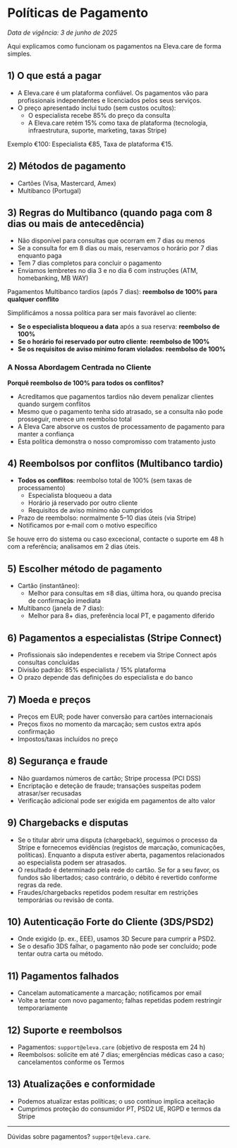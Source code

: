 # Políticas de Pagamento

_Data de vigência: 3 de junho de 2025_

Aqui explicamos como funcionam os pagamentos na Eleva.care de forma simples.

## 1) O que está a pagar

- A Eleva.care é um plataforma confiável. Os pagamentos vão para profissionais independentes e licenciados pelos seus serviços.
- O preço apresentado inclui tudo (sem custos ocultos):
  - O especialista recebe 85% do preço da consulta
  - A Eleva.care retém 15% como taxa de plataforma (tecnologia, infraestrutura, suporte, marketing, taxas Stripe)

Exemplo €100: Especialista €85, Taxa de plataforma €15.

## 2) Métodos de pagamento

- Cartões (Visa, Mastercard, Amex)
- Multibanco (Portugal)

## 3) Regras do Multibanco (quando paga com 8 dias ou mais de antecedência)

- Não disponível para consultas que ocorram em 7 dias ou menos
- Se a consulta for em 8 dias ou mais, reservamos o horário por 7 dias enquanto paga
- Tem 7 dias completos para concluir o pagamento
- Enviamos lembretes no dia 3 e no dia 6 com instruções (ATM, homebanking, MB WAY)

Pagamentos Multibanco tardios (após 7 dias): **reembolso de 100% para qualquer conflito**

Simplificámos a nossa política para ser mais favorável ao cliente:

- **Se o especialista bloqueou a data** após a sua reserva: **reembolso de 100%**
- **Se o horário foi reservado por outro cliente**: **reembolso de 100%**
- **Se os requisitos de aviso mínimo foram violados**: **reembolso de 100%**

### A Nossa Abordagem Centrada no Cliente

**Porquê reembolso de 100% para todos os conflitos?**

- Acreditamos que pagamentos tardios não devem penalizar clientes quando surgem conflitos
- Mesmo que o pagamento tenha sido atrasado, se a consulta não pode prosseguir, merece um reembolso total
- A Eleva Care absorve os custos de processamento de pagamento para manter a confiança
- Esta política demonstra o nosso compromisso com tratamento justo

## 4) Reembolsos por conflitos (Multibanco tardio)

- **Todos os conflitos**: reembolso total de 100% (sem taxas de processamento)
  - Especialista bloqueou a data
  - Horário já reservado por outro cliente
  - Requisitos de aviso mínimo não cumpridos
- Prazo de reembolso: normalmente 5–10 dias úteis (via Stripe)
- Notificamos por e‑mail com o motivo específico

Se houve erro do sistema ou caso excecional, contacte o suporte em 48 h com a referência; analisamos em 2 dias úteis.

## 5) Escolher método de pagamento

- Cartão (instantâneo):
  - Melhor para consultas em ≤8 dias, última hora, ou quando precisa de confirmação imediata
- Multibanco (janela de 7 dias):
  - Melhor para 8+ dias, preferência local PT, e pagamento diferido

## 6) Pagamentos a especialistas (Stripe Connect)

- Profissionais são independentes e recebem via Stripe Connect após consultas concluídas
- Divisão padrão: 85% especialista / 15% plataforma
- O prazo depende das definições do especialista e do banco

## 7) Moeda e preços

- Preços em EUR; pode haver conversão para cartões internacionais
- Preços fixos no momento da marcação; sem custos extra após confirmação
- Impostos/taxas incluídos no preço

## 8) Segurança e fraude

- Não guardamos números de cartão; Stripe processa (PCI DSS)
- Encriptação e deteção de fraude; transações suspeitas podem atrasar/ser recusadas
- Verificação adicional pode ser exigida em pagamentos de alto valor

## 9) Chargebacks e disputas

- Se o titular abrir uma disputa (chargeback), seguimos o processo da Stripe e fornecemos evidências (registos de marcação, comunicações, políticas). Enquanto a disputa estiver aberta, pagamentos relacionados ao especialista podem ser atrasados.
- O resultado é determinado pela rede do cartão. Se for a seu favor, os fundos são libertados; caso contrário, o débito é revertido conforme regras da rede.
- Fraudes/chargebacks repetidos podem resultar em restrições temporárias ou revisão de conta.

## 10) Autenticação Forte do Cliente (3DS/PSD2)

- Onde exigido (p. ex., EEE), usamos 3D Secure para cumprir a PSD2.
- Se o desafio 3DS falhar, o pagamento não pode ser concluído; pode tentar outra carta ou método.

## 11) Pagamentos falhados

- Cancelam automaticamente a marcação; notificamos por email
- Volte a tentar com novo pagamento; falhas repetidas podem restringir temporariamente

## 12) Suporte e reembolsos

- Pagamentos: `support@eleva.care` (objetivo de resposta em 24 h)
- Reembolsos: solicite em até 7 dias; emergências médicas caso a caso; cancelamentos conforme os Termos

## 13) Atualizações e conformidade

- Podemos atualizar estas políticas; o uso contínuo implica aceitação
- Cumprimos proteção do consumidor PT, PSD2 UE, RGPD e termos da Stripe

---

Dúvidas sobre pagamentos? `support@eleva.care`.
